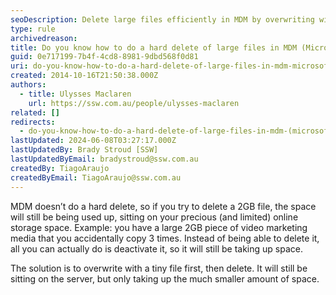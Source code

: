 ```yaml
---
seoDescription: Delete large files efficiently in MDM by overwriting with a small file before deletion, freeing up storage space without losing data.
type: rule
archivedreason:
title: Do you know how to do a hard delete of large files in MDM (Microsoft Dynamics Marketing)?
guid: 0e717199-7b4f-4cd8-8981-9dbd568f0d81
uri: do-you-know-how-to-do-a-hard-delete-of-large-files-in-mdm-microsoft-dynamics-marketing
created: 2014-10-16T21:50:38.000Z
authors:
  - title: Ulysses Maclaren
    url: https://ssw.com.au/people/ulysses-maclaren
related: []
redirects:
  - do-you-know-how-to-do-a-hard-delete-of-large-files-in-mdm-(microsoft-dynamics-marketing)
lastUpdated: 2024-06-08T03:27:17.000Z
lastUpdatedBy: Brady Stroud [SSW]
lastUpdatedByEmail: bradystroud@ssw.com.au
createdBy: TiagoAraujo
createdByEmail: TiagoAraujo@ssw.com.au
---
```


MDM doesn’t do a hard delete, so if you try to delete a 2GB file, the space will still be being used up, sitting on your precious (and limited) online storage space.
Example: you have a large 2GB piece of video marketing media that you accidentally copy 3 times. Instead of being able to delete it, all you can actually do is deactivate it, so it will still be taking up space.

The solution is to overwrite with a tiny file first, then delete. It will still be sitting on the server, but only taking up the much smaller amount of space.
